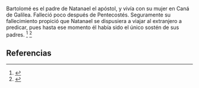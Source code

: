 Bartolomé es el padre de Natanael el apóstol, y vivía con su mujer en Caná de Galilea. Falleció poco después de Pentecostés. Seguramente su fallecimiento propició que Natanael se dispusiera a viajar al extranjero a predicar, pues hasta ese momento él había sido el único sostén de sus padres. <ref>{{lib|LU|139|6|2}}</ref> <ref>{{lib|LU|139|6|9}}</ref> 

== Referencias ==
<references />
